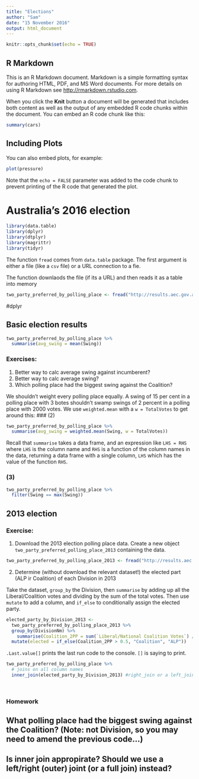 ```yaml
---
title: "Elections"
author: "Sam"
date: "15 November 2016"
output: html_document
---
```


```r
knitr::opts_chunk$set(echo = TRUE)
```

## R Markdown

This is an R Markdown document. Markdown is a simple formatting syntax for authoring HTML, PDF, and MS Word documents. For more details on using R Markdown see <http://rmarkdown.rstudio.com>.

When you click the **Knit** button a document will be generated that includes both content as well as the output of any embedded R code chunks within the document. You can embed an R code chunk like this:

```r
summary(cars)
```

## Including Plots

You can also embed plots, for example:

```r
plot(pressure)
```

Note that the `echo = FALSE` parameter was added to the code chunk to prevent printing of the R code that generated the plot.


# Australia's 2016 election

```r
library(data.table)
library(dplyr)
library(dtplyr)
library(magrittr)
library(tidyr)
```

The function `fread` comes from `data.table` package. The first argument is either a file (like a `csv` file) or a URL connection to a fie.

The function downlaods the file (if its a URL) and then reads it as a table into memory

```r
two_party_preferred_by_polling_place <- fread("http://results.aec.gov.au/20499/Website/Downloads/HouseTppByPollingPlaceDownload-20499.csv")
```

#dplyr

## Basic election results


```r
two_party_preferred_by_polling_place %>%
  summarise(avg_swing = mean(Swing))
```

### Exercises:
1. Better way to calc average swing against incumberent?
1. Better way to calc average swing?
1. Which polling place had the biggest swing against the Coalition?

We shouldn't weight every polling place equally. A swing of 15 per cent in a polling place with 3 botes shouldn't swamp swings of 2 percent in a polling place with 2000 votes. We use `weighted.mean` with a `w = TotalVotes` to get around this:
### (2)
```r
two_party_preferred_by_polling_place %>%
  summarise(avg_swing = weighted.mean(Swing, w = TotalVotes))
```
Recall that `summarise` takes a data frame, and an expression like `LHS = RHS` where `LHS` is the column name and `RHS` is a function of the column names in the data, returning a data frame with a single column, `LHS` which has the value of the function `RHS`.

### (3)
``` r
two_party_preferred_by_polling_place %>%
  filter(Swing == max(Swing))
```

## 2013 election

### Exercise:
1. Download the 2013 election polling place data. Create a new object `two_party_preferred_polling_place_2013` containing the data.

```r
two_party_preferred_by_polling_place_2013 <- fread("http://results.aec.gov.au/17496/Website/Downloads/HouseTppByPollingPlaceDownload-17496.csv")
```

2. Determine (without download the relevant dataset!) the elected part (ALP ir Coalition) of each Division in 2013

Take the dataset, `group_by` the Division, then `summarise` by adding up all the Liberal/Coalition votes and dividing by the sum of the total votes. Then use `mutate` to add a column, and `if_else`  to conditionally assign the elected party.

``` r
elected_party_by_Division_2013 <- 
  two_party_preferred_by_polling_place_2013 %>%
  group_by(DivisionNm) %>%
    summarise(Coalition_2PP = sum(`Liberal/National Coalition Votes`) / sum(TotalVotes)) %>%
  mutate(elected = if_else(Coalition_2PP > 0.5, "Coalition", "ALP"))
```

`.Last.value[]` prints the last run code to the console. `[]` is saying to print.


``` r
two_party_preferred_by_polling_place %>%
  # joins on all column names
  inner_join(elected_party_by_Division_2013) #right_join or a left_join (for an outer join)
  
  
```

### Homework
## What polling place had the biggest swing against the Coalition? (Note: not Division, so you may need to amend the previous code...)
## Is inner join appropirate? Should we use a left/right (outer) joint (or a full join) instead?


